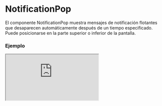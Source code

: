 
# NotificationPop

El componente NotificationPop muestra mensajes de notificación flotantes que desaparecen automáticamente después de un tiempo especificado. Puede posicionarse en la parte superior o inferior de la pantalla.

### Ejemplo

<Iframe minHeightIframe="30dvh" src="https://fenextjs-component-storybook.vercel.app/iframe.html?args=&id=notification-notificationpop--index&viewMode=story" />

### Importacion

Para importar el componente NotificationPop, se puede hacer desde fenextjs

```tsx copy
import { NotificationPop } from "fenextjs";
```

### Parametros

| Parametro | Tipo | Requerido | Default | Descripcion |
| --------- | ---- | --------- | ------- | ----------- |
| classNamePop | string | no | '' | Clase CSS para el contenedor del pop de notificación. |
| className | string | no | '' | Clase CSS adicional para el componente. |
| typePop | 'top' \| 'down' | no | 'down' | Posición de la notificación en la pantalla. |
| time | number | no | 2000 | Duración en milisegundos antes de que la notificación desaparezca automáticamente. |

### Storybook

Para ver el storybook del componente lo puede hacer con este [link](https://fenextjs-component-storybook.vercel.app/?path=/story/notification-notificationpop--index)

### Usos

- Notificación Pop básica

```tsx copy
<NotificationPop>Mensaje de notificación</NotificationPop>
```

- Notificación Pop en la parte superior

```tsx copy
<NotificationPop typePop="top">Notificación en la parte superior</NotificationPop>
```

- Notificación Pop con duración personalizada

```tsx copy
<NotificationPop time={3000}>Mensaje que dura 3 segundos</NotificationPop>
```

